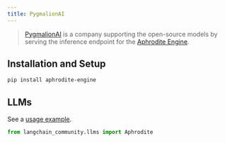 ```yaml
---
title: PygmalionAI
---
```


>[PygmalionAI](https://pygmalion.chat/) is a company supporting the
> open-source models by serving the inference endpoint
> for the [Aphrodite Engine](https://github.com/PygmalionAI/aphrodite-engine).


## Installation and Setup


```bash
pip install aphrodite-engine
```

## LLMs

See a [usage example](/oss/python/integrations/llms/aphrodite).

```python
from langchain_community.llms import Aphrodite
```
